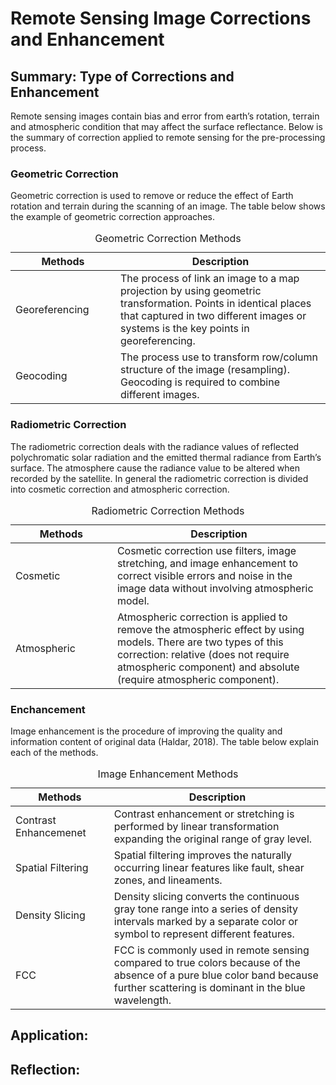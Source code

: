 # Remote Sensing Image Corrections and Enhancement

## Summary: Type of Corrections and Enhancement

Remote sensing images contain bias and error from earth's rotation, terrain and atmospheric condition that may affect the surface reflectance. Below is the summary of correction applied to remote sensing for the pre-processing process.

### Geometric Correction

Geometric correction is used to remove or reduce the effect of Earth rotation and terrain during the scanning of an image. The table below shows the example of geometric correction approaches.

| **Methods** | **Description** |
|------------------------|------------------------------------------------|
| Georeferencing | The process of link an image to a map projection by using geometric transformation. Points in identical places that captured in two different images or systems is the key points in georeferencing. |
| Geocoding | The process use to transform row/column structure of the image (resampling). Geocoding is required to combine different images. |

: Geometric Correction Methods

### Radiometric Correction

The radiometric correction deals with the radiance values of reflected polychromatic solar radiation and the emitted thermal radiance from Earth's surface. The atmosphere cause the radiance value to be altered when recorded by the satellite. In general the radiometric correction is divided into cosmetic correction and atmospheric correction.

| **Methods** | **Description** |
|-----------------------|------------------------------------------------|
| Cosmetic | Cosmetic correction use filters, image stretching, and image enhancement to correct visible errors and noise in the image data without involving atmospheric model. |
| Atmospheric | Atmospheric correction is applied to remove the atmospheric effect by using models. There are two types of this correction: relative (does not require atmospheric component) and absolute (require atmospheric component). |

: Radiometric Correction Methods

### Enchancement

Image enhancement is the procedure of improving the quality and information content of original data (Haldar, 2018). The table below explain each of the methods.

| **Methods** | **Description** |
|-----------------------|-------------------------------------------------|
| Contrast Enhancemenet | Contrast enhancement or stretching is performed by linear transformation expanding the original range of gray level. |
| Spatial Filtering | Spatial filtering improves the naturally occurring linear features like fault, shear zones, and lineaments. |
| Density Slicing | Density slicing converts the continuous gray tone range into a series of density intervals marked by a separate color or symbol to represent different features. |
| FCC | FCC is commonly used in remote sensing compared to true colors because of the absence of a pure blue color band because further scattering is dominant in the blue wavelength. |

: Image Enhancement Methods

## Application:

## Reflection:
